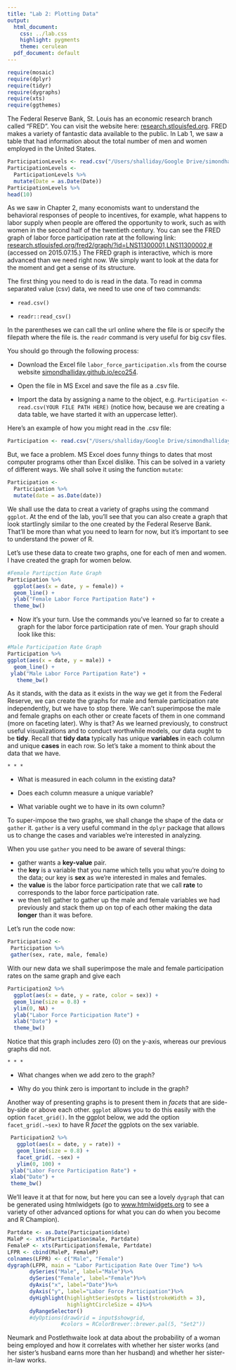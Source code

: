 ```yaml
---
title: "Lab 2: Plotting Data"
output:
  html_document:
    css: ../lab.css
    highlight: pygments
    theme: cerulean
  pdf_document: default
---
```


```r
require(mosaic)
require(dplyr)
require(tidyr)
require(dygraphs)
require(xts)
require(ggthemes)
```

The Federal Reserve Bank, St. Louis has an economic research branch called
"FRED". You can visit the website here: 
[research.stlouisfed.org](https://research.stlouisfed.org). FRED makes a
variety of fantastic data available to the public. In Lab 1, we saw a table
that had information about the total number of men and women employed in the
United States. 

```r
ParticipationLevels <- read.csv("/Users/shalliday/Google Drive/simondhalliday.github.io/eco254/fall_2015/Labs/Lab1/more/labor_force_levels.csv") 
ParticipationLevels <- 
  ParticipationLevels %>%
  mutate(Date = as.Date(Date))
ParticipationLevels %>%
head(10)
```

As we saw in Chapter 2, many economists want to understand the behavioral
responses of people to incentives, for example, what happens to labor supply
when people are offered the opportunity to work, such as with women in the
second half of the twentieth century. You can see the FRED graph of labor force
participation rate at the following link:
[research.stlouisfed.org/fred2/graph/?id=LNS11300001,LNS11300002,#](https://research.stlouisfed.org/fred2/graph/?id=LNS11300001,LNS11300002,#) 
(accessed on 2015.07.15.) The FRED graph is interactive, which is more advanced
than we need right now. We simply want to look at the data for the moment and
get a sense of its structure. 

The first thing you need to do is read in the data. To read in comma separated
value (csv) data, we need to use one of two commands: 

- `read.csv()`

- `readr::read_csv()`

In the parentheses we can call the url online where the file is or specify the
filepath where the file is. the `readr` command is very useful for big csv
files. 

You should go through the following process: 

- Download the Excel file `labor_force_participation.xls` from the course
website 
[simondhalliday.github.io/eco254](http://simondhalliday.github.io/eco254). 

- Open the file in MS Excel and save the file as a .csv file. 

- Import the data by assigning a name to the object, e.g. `Participation <-read.csv(YOUR FILE PATH HERE)` (notice how, because we are creating a data
table, we have started it with an uppercase letter).

Here's an example of how you might read in the .csv file:
```r
Participation <- read.csv("/Users/shalliday/Google Drive/simondhalliday.github.io/eco254/fall_2015/Labs/Lab2/more/labor_force_participation.csv")
```

But, we face a problem. MS Excel does funny things to dates that most computer
programs other than Excel dislike. This can be solved in a variety of different
ways. We shall solve it using the function `mutate`:
```r
Participation <- 
  Participation %>%
  mutate(date = as.Date(date))
```
We shall use the data to creat a variety of graphs using the command `ggplot`.
At the end of the lab, you'll see that you can also create a graph that look
startlingly similar to the one created by the Federal Reserve Bank. That'll be
more than what you need to learn for now, but it's important to see to
understand the power of R. 

Let's use these data to create two graphs, one for each of men and women. I
have created the graph for women below. 
```r
#Female Partipction Rate Graph
Participation %>%
  ggplot(aes(x = date, y = female)) +
  geom_line() +
  ylab("Female Labor Force Partipation Rate") +
  theme_bw()
```

-   Now it's your turn. Use the commands you've learned so far to create a graph for the labor force participation rate of men. Your graph should look like this: 

```r
#Male Participation Rate Graph
Participation %>%
ggplot(aes(x = date, y = male)) +
  geom_line() +
 ylab("Male Labor Force Partipation Rate") +
   theme_bw()
```

As it stands, with the data as it exists in the way we get it from the Federal
Reserve, we can create the graphs for male and female participation rate
independently, but we have to stop there. We can't  superimpose the male and
female graphs on each other or create facets of them in one command (more on
faceting later). Why is that? As we learned previously, to construct useful
visualizations and to conduct worthwhile models, our data ought to be __tidy__.
Recall that  __tidy data__ typically has unique __variables__ in each column
and unique __cases__ in each row. So let's take a moment to think about the
data that we have.  

`* * *`

-   What is measured in each column in the existing data? 

-   Does each column measure a unique variable? 

-   What variable ought we to have in its own column? 


To super-impose the two graphs, we shall change the shape of the data or
`gather` it. `gather` is a very useful command in the `dplyr` package that
allows us to change the cases and variables we're interested in analyzing. 

When you use `gather` you need to be aware of several things:

- gather wants a __key-value__ pair. 
- the __key__ is a variable that you name which tells you what you're doing to
the data; our key is __sex__ as we're interested in males and females. 
- the __value__ is the labor force participation rate that we call __rate__ to
corresponds to the labor force participation rate. 
- we then tell gather to gather up the male and female variables we had
previously and stack them up on top of each other making the data __longer__
than it was before. 

Let's run the code now: 
```r
Participation2 <-
 Participation %>% 
 gather(sex, rate, male, female)
```

With our new data we shall superimpose the male and female participation rates on the same graph and give each 
```r
Participation2 %>%
  ggplot(aes(x = date, y = rate, color = sex)) +
  geom_line(size = 0.8) +
  ylim(0, NA) +
  ylab("Labor Force Participation Rate") +
  xlab("Date") +
  theme_bw()
```

Notice that this graph includes zero (0) on the y-axis, whereas our previous
graphs did not. 

`* * *`

-   What changes when we add zero to the graph? 

-   Why do you think zero is important to include in the graph?  

Another way of presenting graphs is to present them in _facets_ that are
side-by-side or above each other. `ggplot` allows you to do this easily with
the option `facet_grid()`. In the ggplot below, we add the option
`facet_grid(.~sex)` to have R _facet_ the ggplots on the sex variable. 

```r
 Participation2 %>%
   ggplot(aes(x = date, y = rate)) +
   geom_line(size = 0.8) +
   facet_grid(. ~sex) +
   ylim(0, 100) +
 ylab("Labor Force Participation Rate") +
 xlab("Date") +
 theme_bw()
```

We'll leave it at that for now, but here you can see a lovely `dygraph` that
can be generated using htmlwidgets (go to
[www.htmlwidgets.org](http://www.htmlwidgets.org/) to see a variety of other
advanced options for what you can do when you become and R Champion). 

```r
Partdate <- as.Date(Participation$date)
MaleP <- xts(Participation$male, Partdate)
FemaleP <- xts(Participation$female, Partdate)
LFPR <- cbind(MaleP, FemaleP)
colnames(LFPR) <- c("Male", "Female")
dygraph(LFPR, main = "Labor Participation Rate Over Time") %>%
       dySeries("Male", label="Male")%>%
       dySeries("Female", label="Female")%>%
       dyAxis("x", label="Date")%>%
       dyAxis("y", label="Labor Force Participation")%>%
       dyHighlight(highlightSeriesOpts = list(strokeWidth = 3), 
                   highlightCircleSize = 4)%>%
       dyRangeSelector()
       #dyOptions(drawGrid = input$showgrid, 
                 #colors = RColorBrewer::brewer.pal(5, "Set2"))
```


Neumark and Postlethwaite look at data about the probability of a woman being
employed and how it correlates with whether her sister works (and her sister's
husband earns more than her husband) and whether her sister-in-law works. 
  

